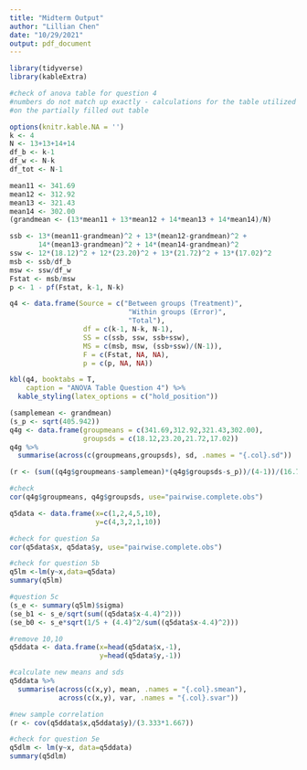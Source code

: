 ```yaml
---
title: "Midterm Output"
author: "Lillian Chen"
date: "10/29/2021"
output: pdf_document
---
```



```r
library(tidyverse)
library(kableExtra)
```


```r
#check of anova table for question 4
#numbers do not match up exactly - calculations for the table utilized the printed numbers
#on the partially filled out table

options(knitr.kable.NA = '')
k <- 4
N <- 13+13+14+14
df_b <- k-1
df_w <- N-k
df_tot <- N-1

mean11 <- 341.69
mean12 <- 312.92
mean13 <- 321.43
mean14 <- 302.00
(grandmean <- (13*mean11 + 13*mean12 + 14*mean13 + 14*mean14)/N)

ssb <- 13*(mean11-grandmean)^2 + 13*(mean12-grandmean)^2 + 
       14*(mean13-grandmean)^2 + 14*(mean14-grandmean)^2
ssw <- 12*(18.12)^2 + 12*(23.20)^2 + 13*(21.72)^2 + 13*(17.02)^2
msb <- ssb/df_b
msw <- ssw/df_w
Fstat <- msb/msw
p <- 1 - pf(Fstat, k-1, N-k)
```

```r
q4 <- data.frame(Source = c("Between groups (Treatment)", 
                             "Within groups (Error)", 
                             "Total"),
                  df = c(k-1, N-k, N-1),
                  SS = c(ssb, ssw, ssb+ssw),
                  MS = c(msb, msw, (ssb+ssw)/(N-1)),
                  F = c(Fstat, NA, NA),
                  p = c(p, NA, NA))

kbl(q4, booktabs = T, 
    caption = "ANOVA Table Question 4") %>% 
  kable_styling(latex_options = c("hold_position"))
```

```r

(samplemean <- grandmean)
(s_p <- sqrt(405.942))
q4g <- data.frame(groupmeans = c(341.69,312.92,321.43,302.00),
                  groupsds = c(18.12,23.20,21.72,17.02))
q4g %>% 
  summarise(across(c(groupmeans,groupsds), sd, .names = "{.col}.sd"))

(r <- (sum((q4g$groupmeans-samplemean)*(q4g$groupsds-s_p))/(4-1))/(16.78955*2.921889))

#check
cor(q4g$groupmeans, q4g$groupsds, use="pairwise.complete.obs")

```

```r
q5data <- data.frame(x=c(1,2,4,5,10),
                     y=c(4,3,2,1,10))

#check for question 5a
cor(q5data$x, q5data$y, use="pairwise.complete.obs")

#check for question 5b
q5lm <-lm(y~x,data=q5data)
summary(q5lm)

#question 5c
(s_e <- summary(q5lm)$sigma)
(se_b1 <- s_e/sqrt(sum((q5data$x-4.4)^2)))
(se_b0 <- s_e*sqrt(1/5 + (4.4)^2/sum((q5data$x-4.4)^2)))
```


```r
#remove 10,10
q5ddata <- data.frame(x=head(q5data$x,-1),
                      y=head(q5data$y,-1))

#calculate new means and sds
q5ddata %>% 
  summarise(across(c(x,y), mean, .names = "{.col}.smean"),
            across(c(x,y), var, .names = "{.col}.svar"))

#new sample correlation
(r <- cov(q5ddata$x,q5ddata$y)/(3.333*1.667))

#check for question 5e
q5dlm <- lm(y~x, data=q5ddata)
summary(q5dlm)
```

